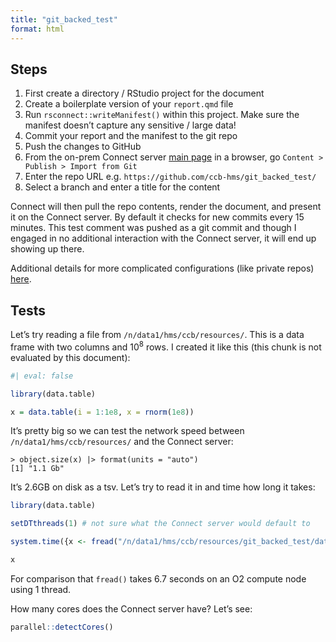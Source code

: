 ```yaml
---
title: "git_backed_test"
format: html
---
```


## Steps

1. First create a directory / RStudio project for the document
1. Create a boilerplate version of your `report.qmd` file 
1. Run `rsconnect::writeManifest()` within this project. Make sure the manifest doesn't capture any sensitive / large data!
1. Commit your report and the manifest to the git repo
1. Push the changes to GitHub
1. From the on-prem Connect server [main page](https://ccb-rstudio-connect.hms.harvard.edu/connect/#/welcome) in a browser, go `Content > Publish > Import from Git`
1. Enter the repo URL e.g. `https://github.com/ccb-hms/git_backed_test/`
1. Select a branch and enter a title for the content

Connect will then pull the repo contents, render the document, and present it on the Connect server. By default it checks for new commits every 15 minutes. This test comment was pushed as a git commit and though I engaged in no additional interaction with the Connect server, it will end up showing up there.  

Additional details for more complicated configurations (like private repos) [here](https://docs.posit.co/connect/user/git-backed/).

## Tests

Let's try reading a file from `/n/data1/hms/ccb/resources/`. This is a data
frame with two columns and 10^8^ rows. I created it like this (this chunk is not evaluated by this document):

```r
#| eval: false

library(data.table)

x = data.table(i = 1:1e8, x = rnorm(1e8))

```

It's pretty big so we can test the network speed between
`/n/data1/hms/ccb/resources/` and the Connect server:

```
> object.size(x) |> format(units = "auto")
[1] "1.1 Gb"
```

It's 2.6GB on disk as a tsv. Let's try to read it in and time how long it takes:

```r
library(data.table)

setDTthreads(1) # not sure what the Connect server would default to

system.time({x <- fread("/n/data1/hms/ccb/resources/git_backed_test/data/x.tsv")})

x
```

For comparison that `fread()` takes 6.7 seconds on an O2 compute node using 1 thread.

How many cores does the Connect server have? Let's see:

```r
parallel::detectCores()
```


